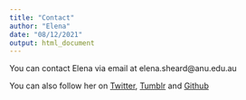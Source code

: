 ```yaml
---
title: "Contact"
author: "Elena"
date: "08/12/2021"
output: html_document
---
```


You can contact Elena via email at elena.sheard@anu.edu.au

You can also follow her on [Twitter](https://twitter.com/sociolinguo), [Tumblr](https://sociolinguo.tumblr.com) and [Github](https://github.com/ems1010)
